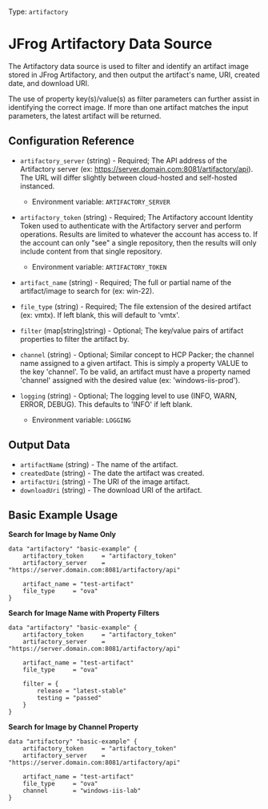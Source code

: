 Type: `artifactory`

# JFrog Artifactory Data Source

The Artifactory data source is used to filter and identify an artifact image stored in JFrog Artifactory, and then output the artifact's name, URI, created date, and download URI. 

The use of property key(s)/value(s) as filter parameters can further assist in identifying the correct image. If more than one artifact matches the input parameters, the latest artifact will be returned.


## Configuration Reference

- `artifactory_server` (string) - Required; The API address of the Artifactory server (ex: https://server.domain.com:8081/artifactory/api). The URL will differ slightly between cloud-hosted and self-hosted instanced.
    * Environment variable: `ARTIFACTORY_SERVER`
- `artifactory_token` (string) - Required; The Artifactory account Identity Token used to authenticate with the Artifactory server and perform operations. Results are limited to whatever the account has access to. If the account can only "see" a single repository, then the results will only include content from that single repository.
    * Environment variable: `ARTIFACTORY_TOKEN`

- `artifact_name` (string) - Required; The full or partial name of the artifact/image to search for (ex: win-22).
- `file_type` (string) - Required; The file extension of the desired artifact (ex: vmtx). If left blank, this will default to 'vmtx'.
- `filter` (map[string]string) - Optional; The key/value pairs of artifact properties to filter the artifact by.
- `channel` (string) - Optional; Similar concept to HCP Packer; the channel name assigned to a given artifact. This is simply a property VALUE to the key 'channel'. To be valid, an artifact must have a property named 'channel' assigned with the desired value (ex: 'windows-iis-prod').
- `logging` (string) - Optional; The logging level to use (INFO, WARN, ERROR, DEBUG). This defaults to 'INFO' if left blank.
    * Environment variable: `LOGGING`

## Output Data

- `artifactName` (string) - The name of the artifact.
- `createdDate` (string) - The date the artifact was created.
- `artifactUri` (string) - The URI of the image artifact.
- `downloadUri` (string) - The download URI of the artifact.


## Basic Example Usage

**Search for Image by Name Only**
```hcl
data "artifactory" "basic-example" {
    artifactory_token     = "artifactory_token"
    artifactory_server    = "https://server.domain.com:8081/artifactory/api"

    artifact_name = "test-artifact"
    file_type     = "ova"
}
```

**Search for Image Name with Property Filters**
```hcl
data "artifactory" "basic-example" {
    artifactory_token     = "artifactory_token"
    artifactory_server    = "https://server.domain.com:8081/artifactory/api"

    artifact_name = "test-artifact"
    file_type     = "ova"
    
    filter = {
        release = "latest-stable"
        testing = "passed"
    }
}
```

**Search for Image by Channel Property**
```hcl
data "artifactory" "basic-example" {
    artifactory_token     = "artifactory_token"
    artifactory_server    = "https://server.domain.com:8081/artifactory/api"

    artifact_name = "test-artifact"
    file_type     = "ova"
    channel       = "windows-iis-lab"
}
```


